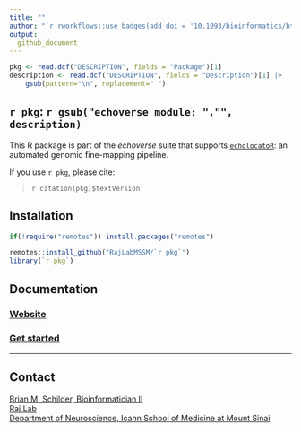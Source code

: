 ```yaml
---
title: ""  
author: "`r rworkflows::use_badges(add_doi = '10.1093/bioinformatics/btab658')`"
output:
  github_document
---
```


```r
pkg <- read.dcf("DESCRIPTION", fields = "Package")[1]
description <- read.dcf("DESCRIPTION", fields = "Description")[1] |> 
    gsub(pattern="\n", replacement=" ")
```
 
## ``r pkg``: `r gsub("echoverse module: ","", description)`

This R package is part of the *echoverse* suite that supports
[`echolocatoR`](https://github.com/RajLabMSSM/echolocatoR):
an automated genomic fine-mapping pipeline. 

If you use ``r pkg``, please cite: 

> `r citation(pkg)$textVersion`

## Installation 

```R
if(!require("remotes")) install.packages("remotes")

remotes::install_github("RajLabMSSM/`r pkg`")
library(`r pkg`)
```
## Documentation 

### [Website](https://rajlabmssm.github.io/`r pkg`) 
### [Get started](https://rajlabmssm.github.io/`r pkg`/articles/`r pkg`) 

<hr>

## Contact

<a href="https://bschilder.github.io/BMSchilder/" target="_blank">Brian
M. Schilder, Bioinformatician II</a>  
<a href="https://rajlab.org" target="_blank">Raj Lab</a>  
<a href="https://icahn.mssm.edu/about/departments/neuroscience" target="_blank">Department
of Neuroscience, Icahn School of Medicine at Mount Sinai</a>  

